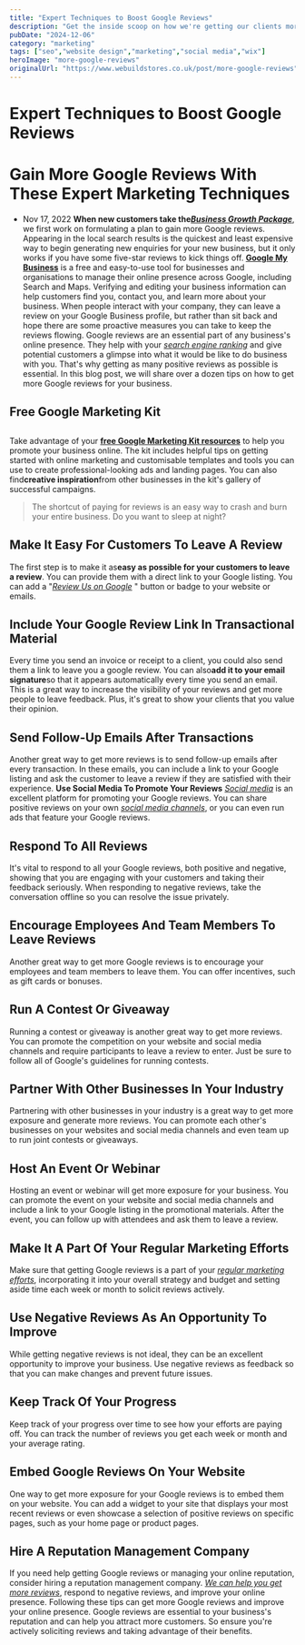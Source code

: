 ```yaml
---
title: "Expert Techniques to Boost Google Reviews"
description: "Get the inside scoop on how we're getting our clients more Google reviews, and start generating more enquires for your new business today!"
pubDate: "2024-12-06"
category: "marketing"
tags: ["seo","website design","marketing","social media","wix"]
heroImage: "more-google-reviews"
originalUrl: "https://www.webuildstores.co.uk/post/more-google-reviews"
---
```



# Expert Techniques to Boost Google Reviews

<BlogHeroImage src={heroImage} alt="Expert Techniques to Boost Google Reviews" />

# Gain More Google Reviews With These Expert Marketing Techniques
 * Nov 17, 2022
**When new customers take the**[**_Business Growth Package_**](https://www.webuildstores.co.uk/business-growth-package), we first work on formulating a plan to gain more Google reviews. Appearing in the local search results is the quickest and least expensive way to begin generating new enquiries for your new business, but it only works if you have some five-star reviews to kick things off.
[**Google My Business**](https://business.google.com/) is a free and easy-to-use tool for businesses and organisations to manage their online presence across Google, including Search and Maps. Verifying and editing your business information can help customers find you, contact you, and learn more about your business.
When people interact with your company, they can leave a review on your Google Business profile, but rather than sit back and hope there are some proactive measures you can take to keep the reviews flowing.
Google reviews are an essential part of any business's online presence. They help with your [_search engine ranking_](https://www.webuildstores.co.uk/seo-copywriting) and give potential customers a glimpse into what it would be like to do business with you. That's why getting as many positive reviews as possible is essential. In this blog post, we will share over a dozen tips on how to get more Google reviews for your business.
## Free Google Marketing Kit
##
Take advantage of your [**free Google Marketing Kit resources**](https://marketingkit.withgoogle.com/) to help you promote your business online. The kit includes helpful tips on getting started with online marketing and customisable templates and tools you can use to create professional-looking ads and landing pages.
You can also find**creative inspiration**from other businesses in the kit's gallery of successful campaigns.
> The shortcut of paying for reviews is an easy way to crash and burn your entire business. Do you want to sleep at night?
>
## Make It Easy For Customers To Leave A Review
The first step is to make it as**easy as possible for your customers to leave a review**. You can provide them with a direct link to your Google listing. You can add a "[_Review Us on Google_](https://g.page/r/CdtWUOoNXVooEB0/review) " button or badge to your website or emails.
## Include Your Google Review Link In Transactional Material
Every time you send an invoice or receipt to a client, you could also send them a link to leave you a google review.
You can also**add it to your email signature**so that it appears automatically every time you send an email. This is a great way to increase the visibility of your reviews and get more people to leave feedback. Plus, it's great to show your clients that you value their opinion.
## Send Follow-Up Emails After Transactions
Another great way to get more reviews is to send follow-up emails after every transaction. In these emails, you can include a link to your Google listing and ask the customer to leave a review if they are satisfied with their experience.
**Use Social Media To Promote Your Reviews**
[_Social media_](https://www.webuildstores.co.uk/post/what-is-social-media-marketing) is an excellent platform for promoting your Google reviews. You can share positive reviews on your own [_social media channels_](https://www.webuildstores.co.uk/social-media-plans), or you can even run ads that feature your Google reviews.
## Respond To All Reviews
It's vital to respond to all your Google reviews, both positive and negative, showing that you are engaging with your customers and taking their feedback seriously. When responding to negative reviews, take the conversation offline so you can resolve the issue privately.
## Encourage Employees And Team Members To Leave Reviews
Another great way to get more Google reviews is to encourage your employees and team members to leave them. You can offer incentives, such as gift cards or bonuses.
## Run A Contest Or Giveaway
Running a contest or giveaway is another great way to get more reviews. You can promote the competition on your website and social media channels and require participants to leave a review to enter. Just be sure to follow all of Google's guidelines for running contests.
## Partner With Other Businesses In Your Industry
Partnering with other businesses in your industry is a great way to get more exposure and generate more reviews. You can promote each other's businesses on your websites and social media channels and even team up to run joint contests or giveaways.
## Host An Event Or Webinar
Hosting an event or webinar will get more exposure for your business. You can promote the event on your website and social media channels and include a link to your Google listing in the promotional materials. After the event, you can follow up with attendees and ask them to leave a review.
## Make It A Part Of Your Regular Marketing Efforts
Make sure that getting Google reviews is a part of your [_regular marketing efforts_](https://www.webuildstores.co.uk/post/10-small-business-growth-ideas-to-skyrocket-your-website-traffic), incorporating it into your overall strategy and budget and setting aside time each week or month to solicit reviews actively.
## Use Negative Reviews As An Opportunity To Improve
While getting negative reviews is not ideal, they can be an excellent opportunity to improve your business. Use negative reviews as feedback so that you can make changes and prevent future issues.
## Keep Track Of Your Progress
Keep track of your progress over time to see how your efforts are paying off. You can track the number of reviews you get each week or month and your average rating.
## Embed Google Reviews On Your Website
One way to get more exposure for your Google reviews is to embed them on your website. You can add a widget to your site that displays your most recent reviews or even showcase a selection of positive reviews on specific pages, such as your home page or product pages.
## Hire A Reputation Management Company
If you need help getting Google reviews or managing your online reputation, consider hiring a reputation management company. [_We can help you get more reviews_](https://www.webuildstores.co.uk/contact), respond to negative reviews, and improve your online presence.
Following these tips can get more Google reviews and improve your online presence. Google reviews are essential to your business's reputation and can help you attract more customers. So ensure you're actively soliciting reviews and taking advantage of their benefits.
